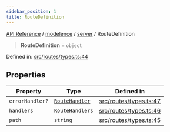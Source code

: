 ```yaml
---
sidebar_position: 1
title: RouteDefinition
---
```


[API Reference](/api-reference/modelence/server/type-aliases/../../../index) / [modelence](/api-reference/modelence/server/type-aliases/../../index) / [server](/api-reference/modelence/server/type-aliases/../index) / RouteDefinition

> **RouteDefinition** = `object`

Defined in: [src/routes/types.ts:44](https://github.com/modelence/modelence/blob/6e10fb6230818b7ab0ca50262e15fd27cf9d1790/packages/modelence/src/routes/types.ts#L44)

## Properties

| Property | Type | Defined in |
| ------ | ------ | ------ |
| <a id="errorhandler"></a> `errorHandler?` | [`RouteHandler`](/api-reference/modelence/server/type-aliases/RouteHandler) | [src/routes/types.ts:47](https://github.com/modelence/modelence/blob/6e10fb6230818b7ab0ca50262e15fd27cf9d1790/packages/modelence/src/routes/types.ts#L47) |
| <a id="handlers"></a> `handlers` | `RouteHandlers` | [src/routes/types.ts:46](https://github.com/modelence/modelence/blob/6e10fb6230818b7ab0ca50262e15fd27cf9d1790/packages/modelence/src/routes/types.ts#L46) |
| <a id="path"></a> `path` | `string` | [src/routes/types.ts:45](https://github.com/modelence/modelence/blob/6e10fb6230818b7ab0ca50262e15fd27cf9d1790/packages/modelence/src/routes/types.ts#L45) |
